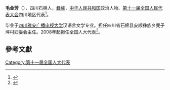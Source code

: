 '''毛金芳'''（{{bd|1980年||}}），四川石棉人，[[彝族|彝族]]，[[中华人民共和国|中华人民共和国]]政治人物、[[第十一届全国人民代表大会|第十一届全国人民代表大会]]四川地区代表<ref>{{cite web|author=新华网|title=第十一届全国人大代表|url=http://news.xinhuanet.com/ziliao/2008-03/03/content_7708230.htm?node=36628|publisher=新华网|accessdate=2014-01-07|archive-date=2014-01-10|archive-url=https://web.archive.org/web/20140110211415/http://news.xinhuanet.com/ziliao/2008-03/03/content_7708230.htm?node=36628|dead-url=no}}</ref>。

毕业于[[四川雅安广播电视大学|四川雅安广播电视大学]]汉语言文学专业。担任四川省石棉县安顺彝族乡麂子坪村妇委会主任。2008年起担任全国人大代表<ref>{{cite news|title=全国人大代表信息-毛金芳|url= http://210.82.31.1:8084/delegate/viewDelegate.action?dbid=112140|accessdate=2013-04-05|newspaper=全国人大网|archive-url=https://web.archive.org/web/20140522092441/http://www.npc.gov.cn/delegate/viewDelegate.action?dbid=112140|archive-date=2014-05-22|dead-url=yes}}</ref>。

==參考文獻==
{{reflist}}
[[Category:第十一届全国人大代表|Category:第十一届全国人大代表]]